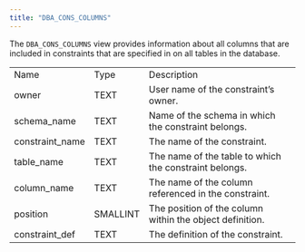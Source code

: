 ```yaml
---
title: "DBA_CONS_COLUMNS"
---
```


<div id="dba_cons_columns" class="registered_link"></div>


The `DBA_CONS_COLUMNS` view provides information about all columns that are included in constraints that are specified in on all tables in the database.

|                  |          |                                                          |
|------------------|----------|----------------------------------------------------------|
| Name             | Type     | Description                                              |
| owner            | TEXT     | User name of the constraint’s owner.                     |
| schema\_name     | TEXT     | Name of the schema in which the constraint belongs.      |
| constraint\_name | TEXT     | The name of the constraint.                              |
| table\_name      | TEXT     | The name of the table to which the constraint belongs.   |
| column\_name     | TEXT     | The name of the column referenced in the constraint.     |
| position         | SMALLINT | The position of the column within the object definition. |
| constraint\_def  | TEXT     | The definition of the constraint.                        |
